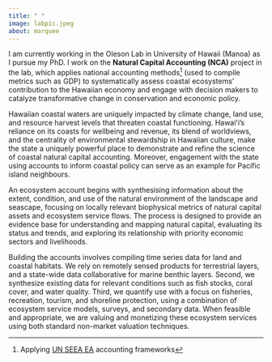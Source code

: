 ```yaml
---
title: " "
image: labpic.jpeg
about: marquee
---
```


I am currently working in the Oleson Lab in University of Hawaii (Manoa) as I pursue my PhD. I work on the **Natural Capital Accounting (NCA)** project in the lab, which applies national accounting methods[^1] (used to compile metrics such as GDP) to systematically assess coastal ecosystems' contribution to the Hawaiian economy and engage with decision makers to catalyze transformative change in conservation and economic policy.

[^1]: Applying [UN SEEA EA](https://seea.un.org/ecosystem-accounting/) accounting frameworks

Hawaiian coastal waters are uniquely impacted by climate change, land use, and resource harvest levels that threaten coastal functioning. Hawaiʻi's reliance on its coasts for wellbeing and revenue, its blend of worldviews, and the centrality of environmental stewardship in Hawaiian culture, make the state a uniquely powerful place to demonstrate and refine the science of coastal natural capital accounting. Moreover, engagement with the state using accounts to inform coastal policy can serve as an example for Pacific island neighbours.

An ecosystem account begins with synthesising information about the extent, condition, and use of the natural environment of the landscape and seascape, focusing on locally relevant biophysical metrics of natural capital assets and ecosystem service flows. The process is designed to provide an evidence base for understanding and mapping natural capital, evaluating its status and trends, and exploring its relationship with priority economic sectors and livelihoods.

Building the accounts involves compiling time series data for land and coastal habitats. We rely on remotely sensed products for terrestrial layers, and a state-wide data collaborative for marine benthic layers. Second, we synthesize existing data for relevant conditions such as fish stocks, coral cover, and water quality. Third, we quantify use with a focus on fisheries, recreation, tourism, and shoreline protection, using a combination of ecosystem service models, surveys, and secondary data. When feasible and appropriate, we are valuing and monetizing these ecosystem services using both standard non-market valuation techniques.
